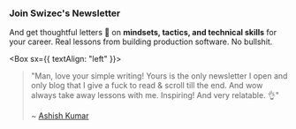 
### Join Swizec's Newsletter

And get thoughtful letters 💌 on **mindsets, tactics, and technical skills** for your career. Real lessons from building production software. No bullshit.

<Box sx={{ textAlign: "left" }}>

<blockquote>
    
"Man, love your simple writing! Yours is the only newsletter I open and only blog that I give a fuck to read & scroll
till the end. And wow always take away lessons with me.
Inspiring! And very relatable. 👌"

~ [Ashish Kumar](https://twitter.com/ashfame/status/1286756578226405376)

</blockquote>

</Box>
